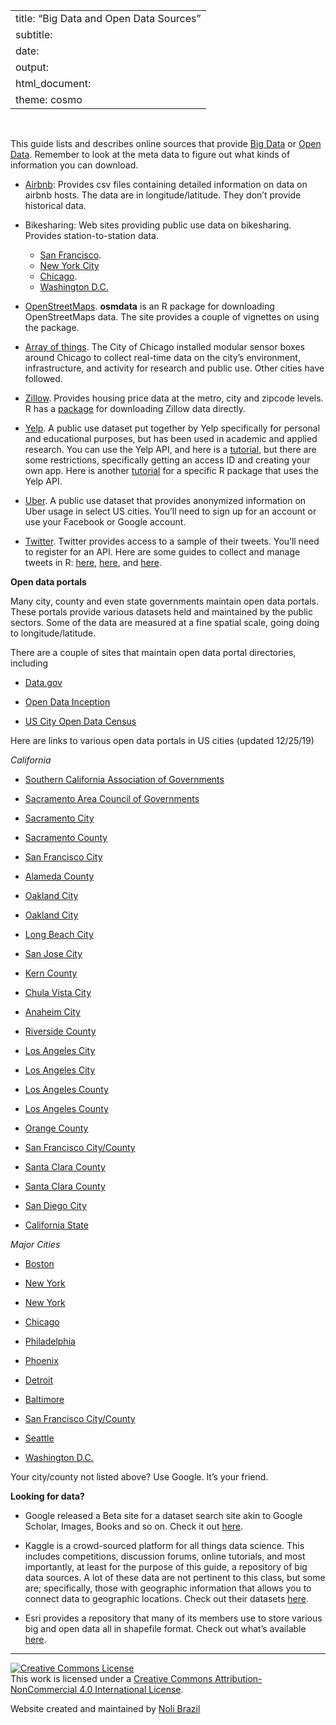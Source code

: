 
---
title: "Big Data and Open Data Sources"
subtitle: <h4 style="font-style:normal">CRD 150 - Quantitative Methods in Community Research</h4>
date: <h4 style="font-style:normal">Winter 2020</h4>
output: 
  html_document:
    theme: cosmo
---



<style>
p.comment {
background-color: #DBDBDB;
padding: 10px;
border: 1px solid black;
margin-left: 25px;
border-radius: 5px;
font-style: italic;
}

h1.title {
  font-weight: bold;
  font-family: Arial;  
}

h2.title {
  font-family: Arial;  
}

</style>


<style type="text/css">
#TOC {
  font-size: 13px;
  font-family: Arial;
}
</style>

\

This guide lists and describes online sources that provide [Big Data](https://en.wikipedia.org/wiki/Big_data) or [Open Data](https://ash.harvard.edu/files/open_government.pdf).  Remember to look at the meta data to figure out what kinds of information you can download.
\


* [Airbnb](http://insideairbnb.com/get-the-data.html): Provides csv files containing detailed information on data on airbnb hosts.  The data are in longitude/latitude.  They don't provide historical data.

* Bikesharing: Web sites providing public use data on bikesharing.  Provides station-to-station data.
    + [San Francisco](https://www.fordgobike.com/system-data).  
    + [New York City](https://www.citibikenyc.com/system-data) 
    + [Chicago](https://www.divvybikes.com/system-data). 
    + [Washington D.C.](https://www.capitalbikeshare.com/system-data)

* [OpenStreetMaps](https://ropensci.github.io/osmdata/).  **osmdata** is an R package for downloading OpenStreetMaps data.  The site provides a couple of vignettes on using the package.

* [Array of things](https://aot-file-browser.plenar.io/).  The City of Chicago installed modular sensor boxes around Chicago to collect real-time data on the city’s environment, infrastructure, and activity for research and public use. Other cities have followed.

* [Zillow](https://www.zillow.com/research/data/). Provides housing price data at the metro, city and zipcode levels.  R has a [package](https://cran.r-project.org/web/packages/ZillowR/index.html) for downloading Zillow data directly.

* [Yelp](https://www.yelp.com/dataset).  A public use dataset put together by Yelp specifically for personal and educational purposes, but has been used in academic and applied research.  You can use the Yelp API, and here is a [tutorial](https://billpetti.github.io/2017-12-23-use-yelp-api-r-rstats/), but there are some restrictions, specifically getting an access ID and creating your own app.  Here is another [tutorial](https://github.com/richierocks/yelp) for a specific R package that uses the Yelp API.

* [Uber](https://movement.uber.com/?lang=en-US).  A public use dataset that provides anonymized information on Uber usage in select US cities.  You'll need to sign up for an account or use your Facebook or Google account.

* [Twitter](https://developer.twitter.com/en/docs/tweets/search/api-reference/get-search-tweets). Twitter provides access to a sample of their tweets.  You'll need to register for an API.  Here are some guides to collect and manage tweets in R: [here](https://www.earthdatascience.org/courses/earth-analytics/get-data-using-apis/use-twitter-api-r/), [here](https://cfss.uchicago.edu/webdata002_twitter_exercise.html), and [here](https://cran.r-project.org/web/packages/rtweet/vignettes/intro.html).


**Open data portals**

Many city, county and even state governments maintain open data portals.  These portals provide various datasets held and maintained by the public sectors.  Some of the data are measured at a fine spatial scale, going doing to longitude/latitude.  

There are a couple of sites that maintain open data portal directories, including

* [Data.gov](https://www.data.gov/open-gov/)

* [Open Data Inception](https://opendatainception.io/)

* [US City Open Data Census](http://us-cities.survey.okfn.org/)

Here are links to various open data portals in US cities (updated 12/25/19)

*California*

* [Southern California Association of Governments](http://gisdata-scag.opendata.arcgis.com/)

* [Sacramento Area Council of Governments](https://data.sacog.org/)

* [Sacramento City](http://data.cityofsacramento.org/)

* [Sacramento County](http://data-sacramentocounty.opendata.arcgis.com/)

* [San Francisco City](https://datasf.org/opendata/)

* [Alameda County](https://data.acgov.org/)

* [Oakland City](https://data.oaklandnet.com/)

* [Oakland City](http://data.openoakland.org/)

* [Long Beach City](http://www.longbeach.gov/openlb/)

* [San Jose City](https://data.sanjoseca.gov/home)

* [Kern County](https://geodat-kernco.opendata.arcgis.com/)

* [Chula Vista City](https://chulavista-cvgis.opendata.arcgis.com/)

* [Anaheim City](http://data-anaheim.opendata.arcgis.com/)

* [Riverside County](https://data.countyofriverside.us/)

* [Los Angeles City](https://data.lacity.org/)

* [Los Angeles City](http://geohub.lacity.org/)

* [Los Angeles County](https://data.lacounty.gov/)

* [Los Angeles County](https://egis3.lacounty.gov/dataportal/)

* [Orange County](http://data-ocpw.opendata.arcgis.com/)

* [San Francisco City/County](https://datasf.org/)

* [Santa Clara County](http://prod-sccgov.opendata.arcgis.com/)

* [Santa Clara County](https://data.sccgov.org/)

* [San Diego City](https://data.sandiego.gov/)

* [California State](https://data.ca.gov/)

*Major Cities*

* [Boston](https://data.boston.gov/)

* [New York](https://data.ny.gov/)

* [New York](https://opendata.cityofnewyork.us/data/)

* [Chicago](https://data.cityofchicago.org/)

* [Philadelphia](https://www.opendataphilly.org/)

* [Phoenix](https://www.phoenixopendata.com/)

* [Detroit](https://data.detroitmi.gov/)

* [Baltimore](https://data.baltimorecity.gov/)

* [San Francisco City/County](https://datasf.org/)

* [Seattle](https://data.seattle.gov/)

* [Washington D.C.](http://opendata.dc.gov/)

Your city/county not listed above? Use Google. It's your friend.

**Looking for data?**

* Google released a Beta site for a dataset search site akin to Google Scholar, Images, Books and so on.  Check it out [here](https://toolbox.google.com/datasetsearch).

* Kaggle is a crowd-sourced platform for all things data science.  This includes competitions, discussion forums, online tutorials, and most importantly, at least for the purpose of this guide, a repository of big data sources.  A lot of these data are not pertinent to this class, but some are; specifically, those with geographic information that allows you to connect data to geographic locations. Check out their datasets [here](https://www.kaggle.com/datasets).

* Esri provides a repository that many of its members use to store various big and open data all in shapefile format.  Check out what's available [here](http://hub.arcgis.com/pages/open-data).



***

<a rel="license" href="http://creativecommons.org/licenses/by-nc/4.0/"><img alt="Creative Commons License" style="border-width:0" src="https://i.creativecommons.org/l/by-nc/4.0/88x31.png" /></a><br />This work is licensed under a <a rel="license" href="http://creativecommons.org/licenses/by-nc/4.0/">Creative Commons Attribution-NonCommercial 4.0 International License</a>.


Website created and maintained by [Noli Brazil](https://nbrazil.faculty.ucdavis.edu/)